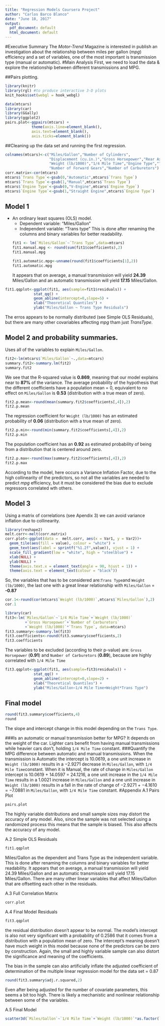 ```yaml
---
title: "Regression Models Coursera Project"
author: "Carlos Barco Blanco"
date: "June 18, 2017"
output:
  pdf_document: default
  html_document: default
---
```

#Executive Summary
The *Motor-Trend* Magazine is interested in publish an investigation about the relationship between miles per gallon (*mpg*) efficiency and a set of variables, one of the most important is transmission type (manual or automatic).
#Main Analysis
First, we need to load the data & explore the relationship between different transmissions and MPG.

##Pairs plotting.
```r
library(knitr)
library(rgl) #to produce interactive 3-D plots
knit_hooks$set(webgl = hook_webgl)
```
```r
data(mtcars)
library(car)
library(GGally)
library(ggplot2)
pairs.plot<-ggpairs(mtcars) + 
            theme(axis.line=element_blank(),
            axis.text=element_blank(),
            axis.ticks=element_blank())
```
##Cleaning up the data set and running the first regression.
```r
colnames(mtcars)<-c("Miles/Gallon","Number of Cylinders",
                    "Displacement (cu.in.)","Gross Horsepower","Rear Axle Ratio",
                    "Weight (lb/1000)","1/4 Mile Time","Engine Type","Trans Type",
                    "Number of Forward Gears","Number of Carburetors")
corr.matrix<-cor(mtcars)
mtcars$`Trans Type`<-gsub(0,"Automatic",mtcars$`Trans Type`)
mtcars$`Trans Type`<-gsub(1,"Manual",mtcars$`Trans Type`)
mtcars$`Engine Type`<-gsub(0,"V-Engine",mtcars$`Engine Type`)
mtcars$`Engine Type`<-gsub(1,"Straight Engine",mtcars$`Engine Type`)
```

## Model 1
* An ordinary least squares (OLS) model.
  * Dependent variable:  "Miles/Gallon"
  * Independent variable: "Trans type"
This is done after renaming the columns and binary variables for better readability.
```r
fit1 <- lm(`Miles/Gallon`~`Trans Type`,data=mtcars)
fit1.manual.mpg <- round(sum(fit1$coefficients),2)
fit1.manual.mpg
```
```r
fit1.automatic.mpg<-unname(round(fit1$coefficients[1],2))
fit1.automatic.mpg
```
It appears that on average, a manual transmission will yield **24.39** Miles/Gallon and an automatic transmission will yield **17.15** Miles/Gallon.

```r
fit1.qqplot<-ggplot(fit1, aes(sample=fit1$residuals)) +
             stat_qq() +
             geom_abline(intercept=0,slope=5) +
             xlab("Theoretical Quantiles") +
             ylab("Miles/Gallon ~ Trans Type Residuals")
```            
The erros appears to be normally distributed (see Simple OLS Residuals), but there are many other covariables affecting *mpg* tham just *TransType*.

## Model 2 and probability summaries.
Uses all of the variables to explain `Miles/Gallon`. 

```r
fit2<-lm(mtcars$`Miles/Gallon`~.,data=mtcars)
summary.fit2<-summary.lm(fit2)
summary.fit2
```
We see that the R-squared value is **0.869**, meaning that our model explains near to **87%** of the variance.
The average probability of the hypothesis that the different coefficients have a population mean = 0, equivalent to no effect on `Miles/Gallon` is **0.53** (distribution with a true mean of zero).
```r
fit2.p.mean<-round(mean(summary.fit2$coefficients[,4]),2)
fit2.p.mean
```

The regression coefficient for `Weight (lb/1000)` has an estimated probability of **0.06** (distribution with a true mean of zero).
```r
fit2.p.min<-round(min(summary.fit2$coefficients[,4]),2)
fit2.p.min
```
The population coefficient has an **0.92** as estimated probability of being from a distribution that is centered around zero.
```r
fit2.p.max<-round(max(summary.fit2$coefficients[,4]),2)
fit2.p.max
```
According to the model, here occurs a Variance Inflation Factor, due to the high collinearity of the predictors, so not all the variables are needed to predict *mpg* efficiency, but it must be considered the bias due to exclude regressors correlated wth others.

## Model 3
Using a matrix of correlations (see Apendix 3) we can avoid variance inflation due to collinearity.
```r
library(reshape2)
melt.corr<-melt(corr.matrix)
corr.plot<-ggplot(data =  melt.corr, aes(x = Var1, y = Var2))+
  geom_tile(aes(fill = value), colour = "white") +
  geom_text(aes(label = sprintf("%1.2f",value)), vjust = 1) +
  scale_fill_gradient(low = "white", high = "steelblue") +
  xlab(NULL) +
  ylab(NULL) +
  theme(axis.text.x = element_text(angle = 90, hjust = 1)) +
  theme(axis.text = element_text(colour = "black"))
```
So, the variables that has to be considered are:`Trans Type`and `Weight (lb/1000)`, the last one with a great linear relationship with `Miles/Gallon` = **-0.87**
```r
cor.1<-round(cor(mtcars$`Weight (lb/1000)`,mtcars$`Miles/Gallon`),2)
cor.1
```
```r
library(car)
fit3<-lm(`Miles/Gallon`~`1/4 Mile Time`+`Weight (lb/1000)`
         +`Gross Horsepower`+`Number of Carburetors`
         +`Weight (lb/1000)`*`Trans Type`, data=mtcars)
fit3.summary<-summary.lm(fit3)
fit3.coefficients<-round(fit3.summary$coefficients,2)
fit3.coefficients
```
The variables to be excluded (according to their p-value) are: `Gross Horsepower` (**0.91**) and `Number of Carburetors` (**0.89**), because are highly correlated with `1/4 Mile Time`
```r
fit3.qqplot<-ggplot(fit1, aes(sample=fit3$residuals)) +
             stat_qq() +
             geom_abline(intercept=0,slope=2) +
             xlab("Theoretical Quantiles") +
             ylab("Miles/Gallon~1/4 Mile Time+Weight*Trans Type")
```
## Final model
```r
round(fit3.summary$coefficients,4)
round
```
The slope and intercept change in this model depending on the `Trans Type`. 

###Is an automatic or manual transmission better for MPG?
It depends on the weight of the car. Lighter cars benefit from having manual transmissions while heavier cars don't, holding `1/4 Mile Time` constant.
###Quantify the MPG difference between automatic and manual transmissions.
When the transmission is Automatic the intercept is $10.0619$, a one unit increase in `Weight (lb/1000)` results in a $-2.9271$ decrease in `Miles/Gallon`, with `1/4 Mile Time`constant. When it is Manual, the rate of change in `Miles/Gallon` intercept is $10.0619$ + $14.0597$ = $24.1216$, a one unit increase in the `1/4 Mile Time` results in a $1.0021$ increase in `Miles/Gallon` and a one unit increase in `Weight (lb/1000)` results in a fall in the rate of change of $-2.9271$ + $-4.1610$ = $-7.0881$ in `Miles/Gallon`, with `1/4 Mile Time` constant.
\newpage
#Appendix
A.1 Pairs Plot
```r
pairs.plot
```
The highly variable distributions and small sample sizes may distort the accuracy of any model. Also, since the sample was not selected using a randomized process this means that the sample is biased. This also affects the accuracy of any model.

A.2 Simple OLS Residuals
```r
fit1.qqplot
```
Miles/Gallon as the dependent and Trans Type as the independent variable. This is done after renaming the columns and binary variables for better readability. It appears that on average, a manual transmission will yield 24.39 Miles/Gallon and an automatic transmission will yield 17.15 Miles/Gallon. There are many other linear variables that affect Miles/Gallon that are offsetting each other in the residuals. 

A.3 Full Correlation Matrix
```r
corr.plot
```

A.4 Final Model Residuals
```r
fit3.qqplot
```
the residual distribution doesn't appear to be normal. The model's intercept is also not very significant with a probability of 0.2586 that it comes from a distribution with a population mean of zero. The intercept's meaning doesn't have much weight in this model because none of the predictors can be zero by construction. Again, the small and highly variable sample can also distort the significance and meaning of the coefficients. 

The bias in the sample can also artificially inflate the adjusted coefficient of determination of the multiple linear regression model for the data set = 0.87

```r
round(fit3.summary$adj.r.squared,2)
```
Even after being adjusted for the number of covariate parameters, this seems a bit too high. There is likely a mechanistic and nonlinear relationship between some of the variables.

A.5 Final Model
```r
scatter3d(`Miles/Gallon`~`1/4 Mile Time`+`Weight (lb/1000)`*as.factor(`Trans Type`),data=mtcars)
```